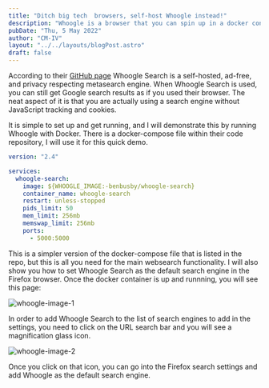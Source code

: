 ```yaml
---
title: "Ditch big tech  browsers, self-host Whoogle instead!"
description: "Whoogle is a browser that you can spin up in a docker container to run from your own on-prem hardware."
pubDate: "Thu, 5 May 2022"
author: "CM-IV"
layout: "../../layouts/blogPost.astro"
draft: false
---
```


According to their [GitHub page](https://github.com/benbusby/whoogle-search) Whoogle Search is a self-hosted, ad-free, and privacy respecting metasearch engine.  When Whoogle Search is used, you can still get Google search results as if you used their browser.  The neat aspect of it is that you are actually using a search engine without JavaScript tracking and cookies.

It is simple to set up and get running, and I will demonstrate this by running Whoogle with Docker.  There is a docker-compose file within their code repository, I will use it for this quick demo.

```yaml
version: "2.4"

services:
  whoogle-search:
    image: ${WHOOGLE_IMAGE:-benbusby/whoogle-search}
    container_name: whoogle-search
    restart: unless-stopped
    pids_limit: 50
    mem_limit: 256mb
    memswap_limit: 256mb
    ports:
      - 5000:5000
```

This is a simpler version of the docker-compose file that is listed in the repo, but this is all you need for the main websearch functionality.  I will also show you how to set Whoogle Search as the default search engine in the Firefox browser.  Once the docker container is up and runnning, you will see this page:

<img class="image" alt="whoogle-image-1" src="https://ik.imagekit.io/xbkhabiqcy9/img/screen1_Rh72vadpii.webp?ik-sdk-version=javascript-1.4.3&updatedAt=1651842962323" width={860} height={392} alt="Whoogle Search Image" />

In order to add Whoogle Search to the list of search engines to add in the settings, you need to click on the URL search bar and you will see a magnification glass icon.

<img alt="whoogle-image-2" src="https://ik.imagekit.io/xbkhabiqcy9/img/screen2_gK9Woxan-.webp?ik-sdk-version=javascript-1.4.3&updatedAt=1651842962398" width={860} height={392} alt="Whoogle Search Image 2" />

Once you click on that icon, you can go into the Firefox search settings and add Whoogle as the default search engine.